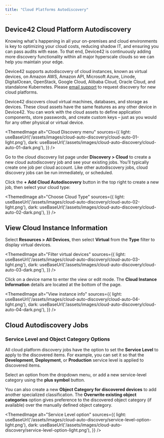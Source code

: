 ```yaml
---
title: "Cloud Platforms Autodiscovery"
---
```



## Device42 Cloud Platform Autodiscovery

Knowing what's happening in all your on-premises and cloud environments is key to optimizing your cloud costs, reducing shadow IT, and ensuring you can pass audits with ease. To that end, Device42 is continuously adding more discovery functionality within all major hyperscale clouds so we can help you maintain your edge.

Device42 supports autodiscovery of cloud instances, known as virtual devices, on Amazon AWS, Amazon API, Microsoft Azure, Linode, DigitalOcean, OpenStack, Google Cloud, Alibaba Cloud, Oracle Cloud, and standalone Kubernetes. Please [email support](mailto:support@device42.com) to request discovery for new cloud platforms.

Device42 discovers cloud virtual machines, databases, and storage as devices. These cloud assets have the same features as any other device in Device42. You can work with the cloud assets to define application components, store passwords, and create custom keys – just as you would for any other physical or virtual device.

<ThemedImage
  alt="Cloud Discovery menu"
  sources={{
    light: useBaseUrl('/assets/images/cloud-auto-discovery/cloud-auto-01-light.png'),
    dark: useBaseUrl('/assets/images/cloud-auto-discovery/cloud-auto-01-dark.png'),
  }}
/>

Go to the cloud discovery list page under **Discovery > Cloud** to create a new cloud autodiscovery job and see your existing jobs. You’ll typically create one job per cloud account. Like other autodiscovery jobs, cloud discovery jobs can be run immediately, or scheduled. 

Click the **+ Add Cloud Autodiscovery** button in the top right to create a new job, then select your cloud type:

<ThemedImage
  alt="Choose Cloud Type"
  sources={{
    light: useBaseUrl('/assets/images/cloud-auto-discovery/cloud-auto-02-light.png'),
    dark: useBaseUrl('/assets/images/cloud-auto-discovery/cloud-auto-02-dark.png'),
  }}
/>

## View Cloud Instance Information

Select **Resources > All Devices**, then select **Virtual** from the **Type** filter to display virtual devices.

<ThemedImage
  alt="Filter virtual devices"
  sources={{
    light: useBaseUrl('/assets/images/cloud-auto-discovery/cloud-auto-03-light.png'),
    dark: useBaseUrl('/assets/images/cloud-auto-discovery/cloud-auto-03-dark.png'),
  }}
/>

Click on a device name to enter the view or edit mode. The **Cloud Instance Information** details are located at the bottom of the page.

<ThemedImage
  alt="View instance info"
  sources={{
    light: useBaseUrl('/assets/images/cloud-auto-discovery/cloud-auto-04-light.png'),
    dark: useBaseUrl('/assets/images/cloud-auto-discovery/cloud-auto-04-dark.png'),
  }}
/>

## Cloud Autodiscovery Jobs

### Service Level and Object Category Options

All cloud platform discovery jobs have the option to set the **Service Level** to apply to the discovered items. For example, you can set it so that the **Development**, **Deployment**, or **Production** service level is applied to discovered items. 

Select an option from the dropdown menu, or add a new service-level category using the **plus symbol** button. 

You can also create a new **Object Category for discovered devices** to add another specialized classification. The **Overwrite existing object categories** option gives preference to the discovered object category (if available) over the manually defined object category.

<ThemedImage
  alt="Service Level option"
  sources={{
    light: useBaseUrl('/assets/images/cloud-auto-discovery/service-level-option-light.png'),
    dark: useBaseUrl('/assets/images/cloud-auto-discovery/service-level-option-light.png'),
  }}
/>
